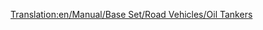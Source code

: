 [[Translation:en/Manual/Base Set/Road Vehicles/Oil Tankers]]
{{hu/Navbox Közúti járművek}}
{{hu/Közúti járművek|name     = Witcombe olajszállító
  |img      = Witcombe_Oil_Tanker.png
  |price    = £4,510 ($9,020) 
  |speed    = 48 km/h (30 mph)
  |annual   = £421 ($842)
  |designed = 1936
  |life     = 15
  |capacity = 21,000 liter [[hu/Manual/Base Set/Cargos/Olaj|olaj]]
}}
{{hu/Közúti járművek|name     = Foster olajszállító
  |img      = Foster_Oil_Tanker.png
  |price    = £5,740 ($11,480) 
  |speed    = 88 km/h (55 mph)
  |annual   = £787 ($1,574)
  |designed = 1973
  |life     = 15
  |capacity = 25,000 liter [[hu/Manual/Base Set/Cargos/Olaj|olaj]]
}}
{{hu/Közúti járművek|name     = Perry olajszállító
  |img      = Perry_Oil_Tanker.png
  |price    = £6,150 ($12,300) 
  |speed    = 112 km/h (70 mph)
  |annual   = £1,125 ($2,250)
  |designed = 2005
  |life     = 15
  |capacity = 27,000 liter [[hu/Manual/Base Set/Cargos/Olaj|olaj]]
}}